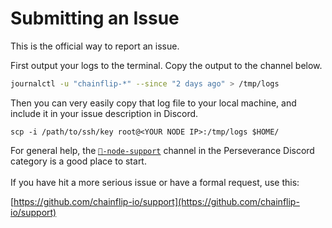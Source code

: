 # Submitting an Issue

This is the official way to report an issue.

First output your logs to the terminal. Copy the output to the channel below.

```bash copy
journalctl -u "chainflip-*" --since "2 days ago" > /tmp/logs
```

Then you can very easily copy that log file to your local machine, and include it in your issue description in Discord.

```
scp -i /path/to/ssh/key root@<YOUR NODE IP>:/tmp/logs $HOME/
```

For general help, the [`💬-node-support`](https://discord.com/channels/824147014140952596/1096065647361925161) channel in the Perseverance Discord category is a good place to start.\
\
If you have hit a more serious issue or have a formal request, use this:

[https://github.com/chainflip-io/support](https://github.com/chainflip-io/support)
